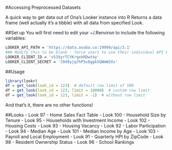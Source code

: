 #Accessing Preprocessed Datasets

A quick way to get data out of Ona’s Looker instance into R
Returns a data frame (well actually it's a tibble) with all data from specified Look.

##Set up
You will first need to edit your ~/.Renviron to include the following variables:

```sh
LOOKER_API_PATH = 'https://data.asoba.co:19999/api/3.1'
### Modify this to be blank - force users to use their individual API keyset <remove this comment before distributing this Docker image>
LOOKER_CLIENT_ID = 'v53XyrTCYKrqxkRDwt4y'
LOOKER_CLIENT_SECRET = 'J949yjq7hP5x8ggkSQWmW2Xx'
```

##Usage

```r
library(lookr)
df = get_look(look_id = 123)  # default row limit of 500
df = get_look(look_id = 123, limit = 10000)  # custom row limit
df = get_look(look_id = 123, limit = -1)  # without row limit
```

And that's it, there are no other functions!

##Looks
- Look 97 - Home Sales Fact Table
- Look 100 - Household Size by Tenure
- Look 95 - Households with Investment Income
- Look 102 - Housing Costs
- Look 93 - Housing Vacancy
- Look 92 - Labor Participation
- Look 94 - Median Age
- Look 101 - Median Income by Age
- Look 103 - Payroll and Local Employment
- Look 91 - Quarterly HPI by ZipCode
- Look 98 - Resident Ownership Status
- Look 96 - School Rankings
